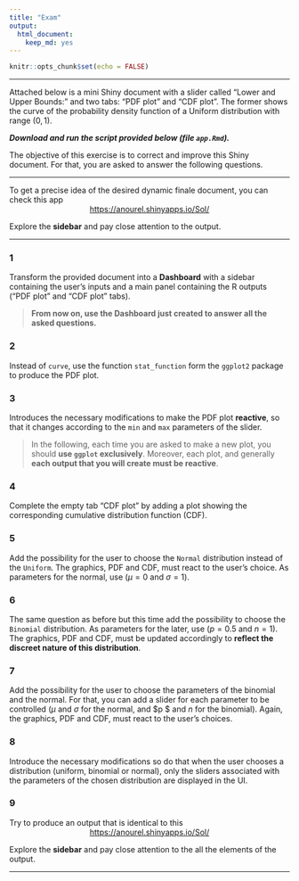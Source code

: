 ```yaml
---
title: "Exam"
output: 
  html_document: 
    keep_md: yes
---
```


```r
knitr::opts_chunk$set(echo = FALSE)
```



---

Attached below is a mini Shiny document with a slider called "Lower and Upper Bounds:" and two tabs: "PDF plot" and "CDF plot". The former shows the curve of the probability density function of a Uniform distribution with range $(0,1)$. 


_**Download and run the script provided below (file `app.Rmd`).**_

The objective of this exercise is to correct and improve this Shiny document. For that, you are asked to answer the following questions.  


---

To get a precise idea of the desired dynamic finale document, you can check this app  <center> <https://anourel.shinyapps.io/Sol/> </center> Explore the **sidebar** and pay close attention to the output.

---


### 1

Transform the provided document into a **Dashboard** with a sidebar containing the user's inputs and a main panel containing the R outputs ("PDF plot" and "CDF plot" tabs). 

>**From now on, use the Dashboard just created to answer all the  asked questions.**

### 2

Instead of `curve`, use the function `stat_function` form the `ggplot2` package to produce the PDF plot.

### 3

Introduces the necessary modifications to make the PDF plot **reactive**, so that it changes according to the `min` and `max` parameters of the slider. 

>In the following, each time you are asked to make a new plot, you should **use `ggplot` exclusively**. Moreover, each plot, and generally **each output that you will create must be reactive**.    

### 4

Complete the empty tab "CDF plot" by adding a plot showing the corresponding cumulative distribution function (CDF).

### 5

Add the possibility for the user to choose the `Normal` distribution instead of the `Uniform`. The graphics, PDF and CDF, must react to the user's choice. As parameters for the normal, use ($\mu = 0$ and $\sigma = 1$).   

### 6

The same question as before but this time add the possibility to choose the `Binomial` distribution. As parameters for the later, use ($p = 0.5$ and $n = 1$). The graphics, PDF and CDF, must be updated accordingly to **reflect the discreet nature of this distribution**.

### 7

Add the possibility for the user to choose the parameters of the binomial and the normal. For that, you can add a slider for each parameter to be controlled ($\mu$ and $\sigma$ for the normal, and $p $ and $n$ for the binomial). Again, the graphics, PDF and CDF, must react to the user's choices.   

### 8

Introduce the necessary modifications so do that when the user chooses a distribution (uniform, binomial or normal), only the sliders associated with the parameters of the chosen distribution are displayed in the UI.



### 9

Try to produce an output that is identical to this <center> <https://anourel.shinyapps.io/Sol/> </center> Explore the **sidebar** and pay close attention to the all the elements of the output.  

---

<br>
